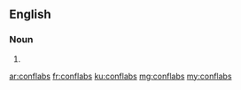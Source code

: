 ==English==

===Noun===
{{head|en|plural}}

# {{plural of|conflab|lang=en|nocat=1}}

[[ar:conflabs]]
[[fr:conflabs]]
[[ku:conflabs]]
[[mg:conflabs]]
[[my:conflabs]]